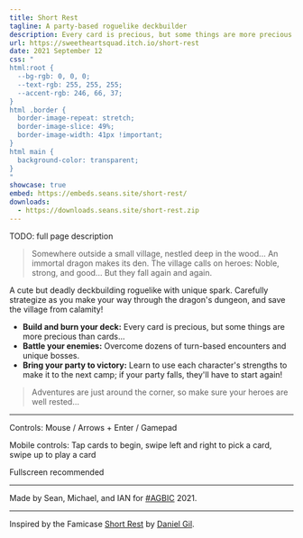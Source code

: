 ```yaml
---
title: Short Rest
tagline: A party-based roguelike deckbuilder
description: Every card is precious, but some things are more precious than cards... Carefully strategize as you make your way through the dragon's dungeon, and save the village from calamity!
url: https://sweetheartsquad.itch.io/short-rest
date: 2021 September 12
css: "
html:root {
  --bg-rgb: 0, 0, 0;
  --text-rgb: 255, 255, 255;
  --accent-rgb: 246, 66, 37;
}
html .border {
  border-image-repeat: stretch;
  border-image-slice: 49%;
  border-image-width: 41px !important;
}
html main {
  background-color: transparent;
}
"
showcase: true
embed: https://embeds.seans.site/short-rest/
downloads:
  - https://downloads.seans.site/short-rest.zip
---
```


TODO: full page description


> Somewhere outside a small village, nestled deep in the wood...
> An immortal dragon makes its den.
> The village calls on heroes: Noble, strong, and good...
> But they fall again and again.

A cute but deadly deckbuilding roguelike with unique spark. Carefully strategize as you make your way through the dragon's dungeon, and save the village from calamity!

- **Build and burn your deck:** Every card is precious, but some things are more precious than cards...
- **Battle your enemies:** Overcome dozens of turn-based encounters and unique bosses.
- **Bring your party to victory:** Learn to use each character's strengths to make it to the next camp; if your party falls, they'll have to start again!

> Adventures are just around the corner, so make sure your heroes are well rested...

---

Controls: Mouse / Arrows + Enter / Gamepad

Mobile controls: Tap cards to begin, swipe left and right to pick a card, swipe up to play a card

Fullscreen recommended

---

Made by Sean, Michael, and IAN for [#AGBIC](https://itch.io/jam/a-game-by-its-cover-2021) 2021.

---

Inspired by the Famicase [Short Rest](https://famicase.com/21/softs/027.html) by [Daniel Gil](https://twitter.com/ChubsyUnicorn).
